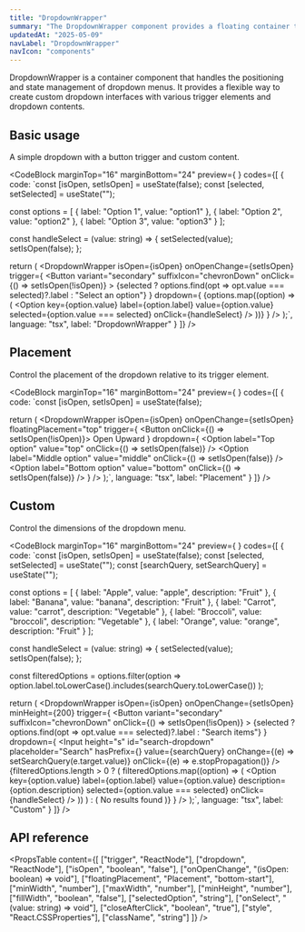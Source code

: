 ```yaml
---
title: "DropdownWrapper"
summary: "The DropdownWrapper component provides a floating container that appears when triggered, allowing for custom dropdown menus and selectors."
updatedAt: "2025-05-09"
navLabel: "DropdownWrapper"
navIcon: "components"
---
```


DropdownWrapper is a container component that handles the positioning and state management of dropdown menus. It provides a flexible way to create custom dropdown interfaces with various trigger elements and dropdown contents.

## Basic usage

A simple dropdown with a button trigger and custom content.

<CodeBlock
  marginTop="16"
  marginBottom="24"
  preview={
    <Row fillWidth height={10} horizontal="center" vertical="start">
      <BasicDropdown />
    </Row>
  }
  codes={[
    {
      code:
`const [isOpen, setIsOpen] = useState(false);
const [selected, setSelected] = useState("");

const options = [
    { label: "Option 1", value: "option1" },
    { label: "Option 2", value: "option2" },
    { label: "Option 3", value: "option3" }
];

const handleSelect = (value: string) => {
    setSelected(value);
    setIsOpen(false);
};

return (
    <DropdownWrapper
      isOpen={isOpen}
      onOpenChange={setIsOpen}
      trigger={
        <Button 
          variant="secondary" 
          suffixIcon="chevronDown"
          onClick={() => setIsOpen(!isOpen)}
        >
          {selected ? options.find(opt => opt.value === selected)?.label : "Select an option"}
        </Button>
      }
      dropdown={
        <Column minWidth={10} padding="4" gap="2">
          {options.map((option) => (
            <Option
              key={option.value}
              label={option.label}
              value={option.value}
              selected={option.value === selected}
              onClick={handleSelect}
            />
          ))}
        </Column>
      }
    />
);`,
      language: "tsx",
      label: "DropdownWrapper"
    }
  ]}
/>

## Placement

Control the placement of the dropdown relative to its trigger element.

<CodeBlock
  marginTop="16"
  marginBottom="24"
  preview={
    <Row fillWidth height={10} horizontal="center" vertical="start">
      <CustomPositionDropdown />
    </Row>
  }
  codes={[
    {
      code:
`const [isOpen, setIsOpen] = useState(false);

return (
  <Flex horizontal="center">
    <DropdownWrapper
      isOpen={isOpen}
      onOpenChange={setIsOpen}
      floatingPlacement="top"
      trigger={
        <Button onClick={() => setIsOpen(!isOpen)}>
          Open Upward
        </Button>
      }
      dropdown={
        <Flex fillWidth padding="4" direction="column" gap="2">
          <Option
            label="Top option"
            value="top"
            onClick={() => setIsOpen(false)}
          />
          <Option
            label="Middle option"
            value="middle"
            onClick={() => setIsOpen(false)}
          />
          <Option
            label="Bottom option"
            value="bottom"
            onClick={() => setIsOpen(false)}
          />
        </Flex>
      }
    />
  </Flex>
);`,
      language: "tsx",
      label: "Placement"
    }
  ]}
/>

## Custom

Control the dimensions of the dropdown menu.

<Feedback marginY="12" variant="warning" vertical="center" description="The DropdownWrapper component doesn't handle keyboard navigation. Make sure to implement it when using the component."/>

<CodeBlock
  marginTop="16"
  marginBottom="24"
  preview={
    <Row fillWidth height={10} horizontal="center" vertical="start">
      <SearchableDropdown />
    </Row>
  }
  codes={[
    {
      code:
`const [isOpen, setIsOpen] = useState(false);
const [selected, setSelected] = useState("");
const [searchQuery, setSearchQuery] = useState("");

const options = [
    { label: "Apple", value: "apple", description: "Fruit" },
    { label: "Banana", value: "banana", description: "Fruit" },
    { label: "Carrot", value: "carrot", description: "Vegetable" },
    { label: "Broccoli", value: "broccoli", description: "Vegetable" },
    { label: "Orange", value: "orange", description: "Fruit" }
];

const handleSelect = (value: string) => {
    setSelected(value);
    setIsOpen(false);
};

const filteredOptions = options.filter(option => 
    option.label.toLowerCase().includes(searchQuery.toLowerCase())
);

return (
    <DropdownWrapper
      isOpen={isOpen}
      onOpenChange={setIsOpen}
      minHeight={200}
      trigger={
        <Button 
          variant="secondary" 
          suffixIcon="chevronDown"
          onClick={() => setIsOpen(!isOpen)}
        >
          {selected ? options.find(opt => opt.value === selected)?.label : "Search items"}
        </Button>
      }
      dropdown={
        <Column fillWidth minWidth={12}>
          <Column padding="4" fillWidth position="sticky" top="0" background="page" zIndex={1}>
            <Input
              height="s"
              id="search-dropdown"
              placeholder="Search"
              hasPrefix={<Icon name="search" size="xs" />}
              value={searchQuery}
              onChange={(e) => setSearchQuery(e.target.value)}
              onClick={(e) => e.stopPropagation()}
            />
          </Column>
          <Column fillWidth gap="2" padding="4">
            {filteredOptions.length > 0 ? (
              filteredOptions.map((option) => (
                <Option
                  key={option.value}
                  label={option.label}
                  value={option.value}
                  description={option.description}
                  selected={option.value === selected}
                  onClick={handleSelect}
                />
              ))
            ) : (
              <Flex fillWidth center paddingX="16" paddingY="32">
                <Text>No results found</Text>
              </Flex>
            )}
          </Column>
        </Column>
      }
    />
);`,
      language: "tsx",
      label: "Custom"
    }
  ]}
/>

## API reference

<PropsTable
  content={[
    ["trigger", "ReactNode"],
    ["dropdown", "ReactNode"],
    ["isOpen", "boolean", "false"],
    ["onOpenChange", "(isOpen: boolean) => void"],
    ["floatingPlacement", "Placement", "bottom-start"],
    ["minWidth", "number"],
    ["maxWidth", "number"],
    ["minHeight", "number"],
    ["fillWidth", "boolean", "false"],
    ["selectedOption", "string"],
    ["onSelect", "(value: string) => void"],
    ["closeAfterClick", "boolean", "true"],
    ["style", "React.CSSProperties"],
    ["className", "string"]
  ]}
/>